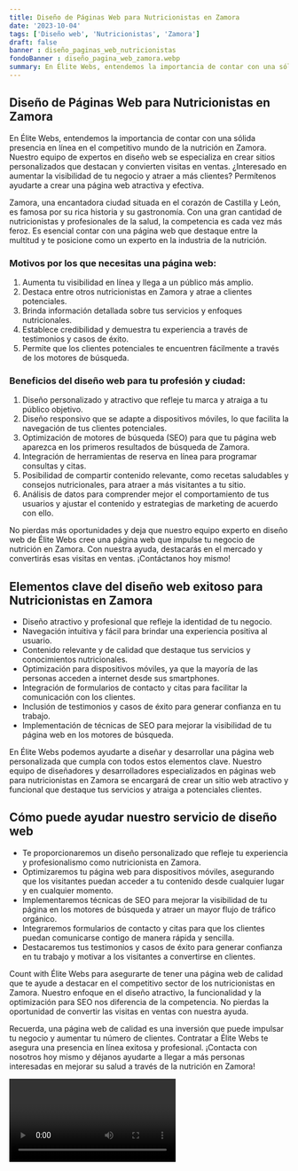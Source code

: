 ```yaml
---
title: Diseño de Páginas Web para Nutricionistas en Zamora
date: '2023-10-04'
tags: ['Diseño web', 'Nutricionistas', 'Zamora']
draft: false
banner : diseño_paginas_web_nutricionistas
fondoBanner : diseño_pagina_web_zamora.webp
summary: En Élite Webs, entendemos la importancia de contar con una sólida presencia en línea en el competitivo mundo de la nutrición en Zamora. Nuestro equipo de expertos en diseño web se especializa en crear sitios personalizados que destacan y convierten visitas en ventas. ¿Interesado en aumentar la visibilidad de tu negocio y atraer a más clientes? Permítenos ayudarte a crear una página web atractiva y efectiva.
---
```


## Diseño de Páginas Web para Nutricionistas en Zamora

En Élite Webs, entendemos la importancia de contar con una sólida presencia en línea en el competitivo mundo de la nutrición en Zamora. Nuestro equipo de expertos en diseño web se especializa en crear sitios personalizados que destacan y convierten visitas en ventas. ¿Interesado en aumentar la visibilidad de tu negocio y atraer a más clientes? Permítenos ayudarte a crear una página web atractiva y efectiva.

Zamora, una encantadora ciudad situada en el corazón de Castilla y León, es famosa por su rica historia y su gastronomía. Con una gran cantidad de nutricionistas y profesionales de la salud, la competencia es cada vez más feroz. Es esencial contar con una página web que destaque entre la multitud y te posicione como un experto en la industria de la nutrición.

### Motivos por los que necesitas una página web:

1. Aumenta tu visibilidad en línea y llega a un público más amplio.
2. Destaca entre otros nutricionistas en Zamora y atrae a clientes potenciales.
3. Brinda información detallada sobre tus servicios y enfoques nutricionales.
4. Establece credibilidad y demuestra tu experiencia a través de testimonios y casos de éxito.
5. Permite que los clientes potenciales te encuentren fácilmente a través de los motores de búsqueda.

### Beneficios del diseño web para tu profesión y ciudad:

1. Diseño personalizado y atractivo que refleje tu marca y atraiga a tu público objetivo.
2. Diseño responsivo que se adapte a dispositivos móviles, lo que facilita la navegación de tus clientes potenciales.
3. Optimización de motores de búsqueda (SEO) para que tu página web aparezca en los primeros resultados de búsqueda de Zamora.
4. Integración de herramientas de reserva en línea para programar consultas y citas.
5. Posibilidad de compartir contenido relevante, como recetas saludables y consejos nutricionales, para atraer a más visitantes a tu sitio.
6. Análisis de datos para comprender mejor el comportamiento de tus usuarios y ajustar el contenido y estrategias de marketing de acuerdo con ello.

No pierdas más oportunidades y deja que nuestro equipo experto en diseño web de Élite Webs cree una página web que impulse tu negocio de nutrición en Zamora. Con nuestra ayuda, destacarás en el mercado y convertirás esas visitas en ventas. ¡Contáctanos hoy mismo!

<GifSeo />

<Cta />

## Elementos clave del diseño web exitoso para Nutricionistas en Zamora

- Diseño atractivo y profesional que refleje la identidad de tu negocio.
- Navegación intuitiva y fácil para brindar una experiencia positiva al usuario.
- Contenido relevante y de calidad que destaque tus servicios y conocimientos nutricionales.
- Optimización para dispositivos móviles, ya que la mayoría de las personas acceden a internet desde sus smartphones.
- Integración de formularios de contacto y citas para facilitar la comunicación con los clientes.
- Inclusión de testimonios y casos de éxito para generar confianza en tu trabajo.
- Implementación de técnicas de SEO para mejorar la visibilidad de tu página web en los motores de búsqueda.

En Élite Webs podemos ayudarte a diseñar y desarrollar una página web personalizada que cumpla con todos estos elementos clave. Nuestro equipo de diseñadores y desarrolladores especializados en páginas web para nutricionistas en Zamora se encargará de crear un sitio web atractivo y funcional que destaque tus servicios y atraiga a potenciales clientes.

## Cómo puede ayudar nuestro servicio de diseño web

- Te proporcionaremos un diseño personalizado que refleje tu experiencia y profesionalismo como nutricionista en Zamora.
- Optimizaremos tu página web para dispositivos móviles, asegurando que los visitantes puedan acceder a tu contenido desde cualquier lugar y en cualquier momento.
- Implementaremos técnicas de SEO para mejorar la visibilidad de tu página en los motores de búsqueda y atraer un mayor flujo de tráfico orgánico.
- Integraremos formularios de contacto y citas para que los clientes puedan comunicarse contigo de manera rápida y sencilla.
- Destacaremos tus testimonios y casos de éxito para generar confianza en tu trabajo y motivar a los visitantes a convertirse en clientes.

Count with Élite Webs para asegurarte de tener una página web de calidad que te ayude a destacar en el competitivo sector de los nutricionistas en Zamora. Nuestro enfoque en el diseño atractivo, la funcionalidad y la optimización para SEO nos diferencia de la competencia. No pierdas la oportunidad de convertir las visitas en ventas con nuestra ayuda.

Recuerda, una página web de calidad es una inversión que puede impulsar tu negocio y aumentar tu número de clientes. Contratar a Élite Webs te asegura una presencia en línea exitosa y profesional. ¡Contacta con nosotros hoy mismo y déjanos ayudarte a llegar a más personas interesadas en mejorar su salud a través de la nutrición en Zamora!

<Video />

<CtaBot job='Nutricionistas' city='Zamora'/>

<Gmaps query='Zamora+españa+maps' />